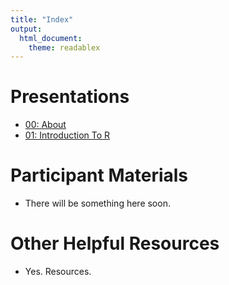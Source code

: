```yaml
---
title: "Index"
output:
  html_document:
    theme: readablex
---
```


# Presentations

- <a href="https://choens.github.io/titanic-workshop/00-about.html">00: About</a>
- <a href="https://choens.github.io/titanic-workshop/01-introduction-to-r.html">01: Introduction To R</a>

# Participant Materials

- There will be something here soon.

# Other Helpful Resources

- Yes. Resources.

